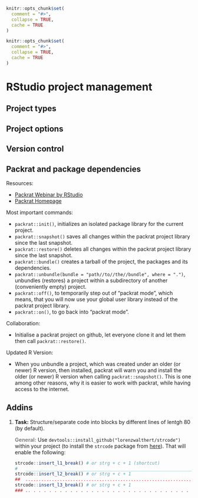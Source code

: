 ```r
knitr::opts_chunk$set(
  comment = "#>",
  collapse = TRUE,
  cache = TRUE
)
```
```r
knitr::opts_chunk$set(
  comment = "#>",
  collapse = TRUE,
  cache = TRUE
)
```
# RStudio project management

## Project types

## Project options

## Version control

## Packrat and package dependencies

Resources: 

* [Packrat Webinar by RStudio](https://www.rstudio.com/resources/webinars/managing-package-dependencies-in-r-with-packrat/)
* [Packrat Homepage](https://rstudio.github.io/packrat/)
    
Most important commands:

* `packrat::init()`, initializes an isolated package library for the current project.
* `packrat::snapshot()` saves all changes within the packrat project library since the last snapshot.
* `packrat::restore()` deletes all changes within the packrat project library since the last snapshot.
* `packrat::bundle()` creates a tarball of the project, the packages and its dependencies.
* `packrat::unbundle(bundle = "path//to//the//bundle", where = ".")`, unbundles (restores) a project within a subdirectory of another (conveniently empty) project.
* `packrat::off()`, to temporarily step out of "packrat mode", which means, that you will now use your global user library instead of the packrat project library.
* `packrat::on()`, to go back into "packrat mode".

Collaboration:

* Initialise a packrat project on github, let everyone clone it and let them then call `packrat::restore()`.

Updated R Version:

* When you unbundle a project, which was created under an older (or newer) R version, then installed, packrat will warn you and install the older (or newer) R version when calling `packrat::snapshot()`. This is one among other reasons, why it is easier to work with packrat, while having access to the internet.

## Addins

1. **Task:** Structure/separate code into blocks by different lines of lentgh 80 (by default).

    __<span style="color:grey">General:</span>__ Use `devtools::install_github("lorenzwalthert/strcode")` within your project (to install the `strcode` package from [here](https://github.com/lorenzwalthert/strcode)). That will enable the following:
    
    ```r
    strcode::insert_l1_break() # or strg + c + 1 (shortcut)
    #   ____________________________________________________________________________
    strcode::insert_l2_break() # or strg + c + 1
    ##  ............................................................................
    strcode::insert_l3_break() # or strg + c + 1
    ### .. . . . . . . . . . . . . . . . . . . . . . . . . . . . . . . . . . . . . .
    ```

